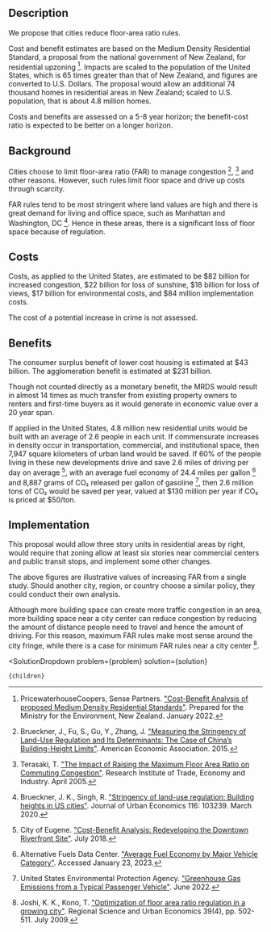 

## Description

We propose that cities reduce floor-area ratio rules.

Cost and benefit estimates are based on the Medium Density Residential Standard, a proposal from the national government of New Zealand, for residential upzoning [^"1"]. Impacts are scaled to the population of the United States, which is 65 times greater than that of New Zealand, and figures are converted to U.S. Dollars. The proposal would allow an additional 74 thousand homes in residential areas in New Zealand; scaled to U.S. population, that is about 4.8 million homes.

Costs and benefits are assessed on a 5-8 year horizon; the benefit-cost ratio is expected to be better on a longer horizon.


## Background

Cities choose to limit floor-area ratio (FAR) to manage congestion [^"7"], [^"33"] and other reasons. However, such rules limit floor space and drive up costs through scarcity.

FAR rules tend to be most stringent where land values are high and there is great demand for living and office space, such as Manhattan and Washington, DC [^"6"]. Hence in these areas, there is a significant loss of floor space because of regulation.


## Costs

Costs, as applied to the United States, are estimated to be $82 billion for increased congestion, $22 billion for loss of sunshine, $18 billion for loss of views, $17 billion for environmental costs, and $84 million implementation costs.

The cost of a potential increase in crime is not assessed.


## Benefits

The consumer surplus benefit of lower cost housing is estimated at $43 billion. The agglomeration benefit is estimated at $231 billion.

Though not counted directly as a monetary benefit, the MRDS would result in almost 14 times as much transfer from existing property owners to renters and first-time buyers as it would generate in economic value over a 20 year span.

If applied in the United States, 4.8 million new residential units would be built with an average of 2.6 people in each unit. If commensurate increases in density occur in transportation, commercial, and institutional space, then 7,947 square kilometers of urban land would be saved. If 60% of the people living in these new developments drive and save 2.6 miles of driving per day on average [^"2"], with an average fuel economy of 24.4 miles per gallon [^"3"] and 8,887 grams of CO₂ released per gallon of gasoline [^"4"], then 2.6 million tons of CO₂ would be saved per year, valued at $130 million per year if CO₂ is priced at $50/ton.


## Implementation

This proposal would allow three story units in residential areas by right, would require that zoning allow at least six stories near commercial centers and public transit stops, and implement some other changes.

The above figures are illustrative values of increasing FAR from a single study. Should another city, region, or country choose a similar policy, they could conduct their own analysis.

Although more building space can create more traffic congestion in an area, more building space near a city center can reduce congestion by reducing the amount of distance people need to travel and hence the amount of driving. For this reason, maximum FAR rules make most sense around the city fringe, while there is a case for minimum FAR rules near a city center [^"24"].

[^"1"]: PricewaterhouseCoopers, Sense Partners. ["Cost-Benefit Analysis of proposed Medium Density Residential Standards"](https://environment.govt.nz/assets/publications/Cost-benefit-analysis-of-proposed-MDRS-Jan-22.pdf). Prepared for the Ministry for the Environment, New Zealand. January 2022.

[^"2"]: City of Eugene. ["Cost-Benefit Analysis: Redeveloping the Downtown Riverfront Site"](https://eugene-or.gov/DocumentCenter/View/41336/Downtown-Riverfront-Cost-Benefit-Analysis-July-3-2018-?bidId=). July 2018.

[^"3"]: Alternative Fuels Data Center. ["Average Fuel Economy by Major Vehicle Category"](https://afdc.energy.gov/data/10310). Accessed January 23, 2023.

[^"4"]: United States Environmental Protection Agency. ["Greenhouse Gas Emissions from a Typical Passenger Vehicle"](https://www.epa.gov/greenvehicles/greenhouse-gas-emissions-typical-passenger-vehicle). June 2022.

[^"6"]: Brueckner, J. K., Singh, R. ["Stringency of land-use regulation: Building heights in US cities"](https://www.sciencedirect.com/science/article/abs/pii/S0094119020300103). Journal of Urban Economics 116: 103239. March 2020.

[^"7"]: Brueckner, J., Fu, S., Gu, Y., Zhang, J. ["Measuring the Stringency of Land-Use Regulation and Its Determinants: The Case of China’s Building-Height Limits"](https://www.semanticscholar.org/paper/Measuring-the-Stringency-of-Land-Use-Regulation-and-Brueckner-Fu/c31f9c68b035d1c5b4bf1f935229cdb5b8164973). American Economic Association. 2015.

[^"24"]: Joshi, K. K., Kono, T. ["Optimization of floor area ratio regulation in a growing city"](https://www.sciencedirect.com/science/article/abs/pii/S0166046209000155). Regional Science and Urban Economics 39(4), pp. 502-511. July 2009.

[^"33"]: Terasaki, T. ["The Impact of Raising the Maximum Floor Area Ratio on Commuting Congestion"](https://www.rieti.go.jp/en/publications/summary/05040001.html). Research Institute of Trade, Economy and Industry. April 2005.



  <SolutionDropdown 
    problem={problem} 
    solution={solution}
  >
    {children}
  </SolutionDropdown>